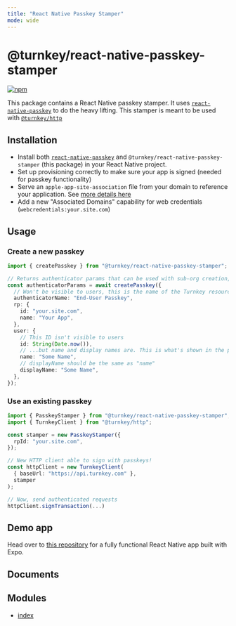 ```yaml
---
title: "React Native Passkey Stamper"
mode: wide
---
```

  
# @turnkey/react-native-passkey-stamper

[![npm](https://img.shields.io/npm/v/@turnkey/react-native-passkey-stamper?color=%234C48FF)](https://www.npmjs.com/package/@turnkey/react-native-passkey-stamper)

This package contains a React Native passkey stamper. It uses [`react-native-passkey`](https://github.com/f-23/react-native-passkey) to do the heavy lifting. This stamper is meant to be used with [`@turnkey/http`](https://www.npmjs.com/package/@turnkey/http)

## Installation

- Install both [`react-native-passkey`](https://www.npmjs.com/package/react-native-passkey) and `@turnkey/react-native-passkey-stamper` (this package) in your React Native project.
- Set up provisioning correctly to make sure your app is signed (needed for passkey functionality)
- Serve an `apple-app-site-association` file from your domain to reference your application. See [more details here](https://github.com/f-23/react-native-passkey?tab=readme-ov-file#configuration)
- Add a new "Associated Domains" capability for web credentials (`webcredentials:your.site.com`)

## Usage

### Create a new passkey

```ts
import { createPasskey } from "@turnkey/react-native-passkey-stamper";

// Returns authenticator params that can be used with sub-org creation, user creation, etc.
const authenticatorParams = await createPasskey({
  // Won't be visible to users, this is the name of the Turnkey resource
  authenticatorName: "End-User Passkey",
  rp: {
    id: "your.site.com",
    name: "Your App",
  },
  user: {
    // This ID isn't visible to users
    id: String(Date.now()),
    // ...but name and display names are. This is what's shown in the passkey prompt
    name: "Some Name",
    // displayName should be the same as "name"
    displayName: "Some Name",
  },
});
```

### Use an existing passkey

```ts
import { PasskeyStamper } from "@turnkey/react-native-passkey-stamper";
import { TurnkeyClient } from "@turnkey/http";

const stamper = new PasskeyStamper({
  rpId: "your.site.com",
});

// New HTTP client able to sign with passkeys!
const httpClient = new TurnkeyClient(
  { baseUrl: "https://api.turnkey.com" },
  stamper
);

// Now, send authenticated requests
httpClient.signTransaction(...)
```

## Demo app

Head over to [this repository](https://github.com/r-n-o/passkeyapp/tree/main) for a fully functional React Native app built with Expo.

## Documents



## Modules

- [index](index/readme)
